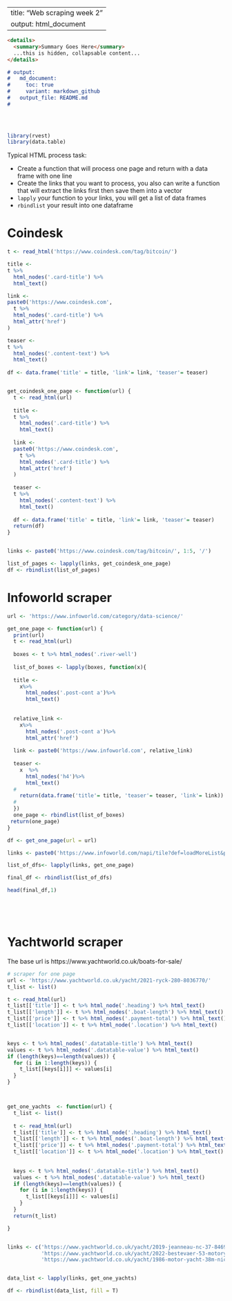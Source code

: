 
---
title: "Web scraping week 2"
output: html_document
---

```md


<details>
  <summary>Summary Goes Here</summary>
  ...this is hidden, collapsable content...
</details>

# output:
#   md_document:
#     toc: true
#     variant: markdown_github
#   output_file: README.md
#   

  
  
```

```r

library(rvest)
library(data.table)

```

Typical HTML process task:

* Create a function that will process one page and return with a data frame with one line
* Create the links that you want to process, you also can write a function that will extract the links first then save them into a vector
* `lapply` your function to your links, you will get a list of data frames
* `rbindlist` your result into one dataframe 



# Coindesk
```r
t <- read_html('https://www.coindesk.com/tag/bitcoin/')

title <- 
t %>% 
  html_nodes('.card-title') %>% 
  html_text()

link <- 
paste0('https://www.coindesk.com',
  t %>% 
  html_nodes('.card-title') %>%
  html_attr('href')
)

teaser <- 
t %>% 
  html_nodes('.content-text') %>% 
  html_text()
  
df <- data.frame('title' = title, 'link'= link, 'teaser'= teaser)


get_coindesk_one_page <- function(url) {
  t <- read_html(url)
  
  title <- 
  t %>% 
    html_nodes('.card-title') %>% 
    html_text()
  
  link <- 
  paste0('https://www.coindesk.com',
    t %>% 
    html_nodes('.card-title') %>%
    html_attr('href')
  )
  
  teaser <- 
  t %>% 
    html_nodes('.content-text') %>% 
    html_text()
    
  df <- data.frame('title' = title, 'link'= link, 'teaser'= teaser)
  return(df)
}


links <- paste0('https://www.coindesk.com/tag/bitcoin/', 1:5, '/')

list_of_pages <- lapply(links, get_coindesk_one_page)
df <- rbindlist(list_of_pages)

```




# Infoworld scraper
```r

url <- 'https://www.infoworld.com/category/data-science/'

get_one_page <- function(url) {
  print(url)
  t <- read_html(url)
  
  boxes <- t %>% html_nodes('.river-well')
  
  list_of_boxes <- lapply(boxes, function(x){
    
  title <- 
    x%>% 
      html_nodes('.post-cont a')%>%
      html_text() 
    
    
  relative_link <- 
    x%>% 
      html_nodes('.post-cont a')%>%
      html_attr('href')
  
  link <- paste0('https://www.infoworld.com', relative_link)
  
  teaser <-
    x  %>%
      html_nodes('h4')%>%
      html_text()
  #
    return(data.frame('title'= title, 'teaser'= teaser, 'link'= link))
  #
  })
  one_page <- rbindlist(list_of_boxes) 
 return(one_page)
}  

df <- get_one_page(url = url)

links <- paste0('https://www.infoworld.com/napi/tile?def=loadMoreList&pageType=index&catId=3781&category=3781&includeMediaResource=true&createdTypeIds=1&categories=%5B3781%5D&days=-730&pageSize=20&offset=0&ignoreExcludedIds=true&brandContentOnly=false&includeBlogTypeIds=1%2C3&includeVideo=true&liveOnly=true&sortOrder=date&locale_id=0&startIndex=',seq(0,60, 20)  )

list_of_dfs<- lapply(links, get_one_page)

final_df <- rbindlist(list_of_dfs)

head(final_df,1)






```


# Yachtworld scraper
The base url is https://www.yachtworld.co.uk/boats-for-sale/


```r
# scraper for one page 
url <- 'https://www.yachtworld.co.uk/yacht/2021-ryck-280-8036770/'
t_list <- list()

t <- read_html(url)
t_list[['title']] <- t %>% html_node('.heading') %>% html_text()
t_list[['length']] <- t %>% html_nodes('.boat-length') %>% html_text()
t_list[['price']] <- t %>% html_nodes('.payment-total') %>% html_text()
t_list[['location']] <- t %>% html_node('.location') %>% html_text()


keys <- t %>% html_nodes('.datatable-title') %>% html_text()
values <- t %>% html_nodes('.datatable-value') %>% html_text()
if (length(keys)==length(values)) {
  for (i in 1:length(keys)) {
    t_list[[keys[i]]] <- values[i]
  }
}



get_one_yachts  <- function(url) {
  t_list <- list()
  
  t <- read_html(url)
  t_list[['title']] <- t %>% html_node('.heading') %>% html_text()
  t_list[['length']] <- t %>% html_nodes('.boat-length') %>% html_text()
  t_list[['price']] <- t %>% html_nodes('.payment-total') %>% html_text()
  t_list[['location']] <- t %>% html_node('.location') %>% html_text()
  
  
  keys <- t %>% html_nodes('.datatable-title') %>% html_text()
  values <- t %>% html_nodes('.datatable-value') %>% html_text()
  if (length(keys)==length(values)) {
    for (i in 1:length(keys)) {
      t_list[[keys[i]]] <- values[i]
    }
  }
  return(t_list)

}



```


```r
links <- c('https://www.yachtworld.co.uk/yacht/2019-jeanneau-nc-37-8469810/',
           'https://www.yachtworld.co.uk/yacht/2022-bestevaer-53-motoryacht-8218108/',
           'https://www.yachtworld.co.uk/yacht/1986-motor-yacht-38m-nicolini-8569109/')


data_list <- lapply(links, get_one_yachts)

df <- rbindlist(data_list, fill = T)


```
